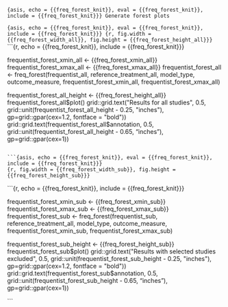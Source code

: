 ```{asis, echo = {{freq_forest_knit}}, eval = {{freq_forest_knit}}, include = {{freq_forest_knit}}}
Generate forest plots
```

```{asis, echo = {{freq_forest_knit}}, eval = {{freq_forest_knit}}, include = {{freq_forest_knit}}}
{r, fig.width = {{freq_forest_width_all}}, fig.height = {{freq_forest_height_all}}}
```
```{r, echo = {{freq_forest_knit}}, include = {{freq_forest_knit}}}

frequentist_forest_xmin_all <- {{freq_forest_xmin_all}}
frequentist_forest_xmax_all <- {{freq_forest_xmax_all}}
frequentist_forest_all <- freq_forest(frequentist_all, 
                                      reference_treatment_all, 
                                      model_type,
                                      outcome_measure,
                                      frequentist_forest_xmin_all,
                                      frequentist_forest_xmax_all) 

frequentist_forest_all_height <- {{freq_forest_height_all}}
frequentist_forest_all$plot()
grid::grid.text("Results for all studies", 0.5, grid::unit(frequentist_forest_all_height - 0.25, "inches"), gp=grid::gpar(cex=1.2, fontface = "bold"))
grid::grid.text(frequentist_forest_all$annotation, 0.5, grid::unit(frequentist_forest_all_height - 0.65, "inches"), gp=grid::gpar(cex=1))
```

```{asis, echo = {{freq_forest_knit}}, eval = {{freq_forest_knit}}, include = {{freq_forest_knit}}}
{r, fig.width = {{freq_forest_width_sub}}, fig.height = {{freq_forest_height_sub}}}
```
```{r, echo = {{freq_forest_knit}}, include = {{freq_forest_knit}}}

frequentist_forest_xmin_sub <- {{freq_forest_xmin_sub}}
frequentist_forest_xmax_sub <- {{freq_forest_xmax_sub}}
frequentist_forest_sub <- freq_forest(frequentist_sub, 
                                      reference_treatment_all,
                                      model_type,
                                      outcome_measure,
                                      frequentist_forest_xmin_sub,
                                      frequentist_forest_xmax_sub) 

frequentist_forest_sub_height <- {{freq_forest_height_sub}}
frequentist_forest_sub$plot()
grid::grid.text("Results with selected studies excluded", 0.5, grid::unit(frequentist_forest_sub_height - 0.25, "inches"), gp=grid::gpar(cex=1.2, fontface = "bold"))
grid::grid.text(frequentist_forest_sub$annotation, 0.5, grid::unit(frequentist_forest_sub_height - 0.65, "inches"), gp=grid::gpar(cex=1))

```
